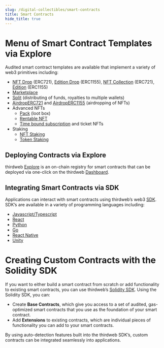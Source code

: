 ```yaml
---
slug: /digital-collectibles/smart-contracts
title: Smart Contracts
hide_title: true
---
```


# Menu of Smart Contract Templates via Explore

Audited smart contract templates are available that implement a variety of web3 primitives including:

- [NFT Drop](https://thirdweb.com/thirdweb.eth/DropERC721?via=/explore) (ERC721), [Edition Drop](https://thirdweb.com/thirdweb.eth/DropERC1155?via=/explore) (ERC1155), [NFT Collection](https://thirdweb.com/thirdweb.eth/TokenERC721?via=/explore) (ERC721), [Edition](https://thirdweb.com/thirdweb.eth/TokenERC1155?via=/explore) (ERC1155)
- [Marketplace](https://thirdweb.com/thirdweb.eth/Marketplace?via=/explore)
- [Split](https://thirdweb.com/thirdweb.eth/Split?via=/explore) (distributing of funds, royalties to multiple wallets)
- [AirdropERC721](https://thirdweb.com/thirdweb.eth/AirdropERC721?via=/explore) and [AirdropERC1155](https://thirdweb.com/thirdweb.eth/AirdropERC1155?via=/explore) (airdropping of NFTs)
- Advanced NFTs
  - [Pack](https://thirdweb.com/thirdweb.eth/Pack?via=/explore) (loot box)
  - [Rentable NFT](https://thirdweb.com/doubledev.eth/ERC4907?via=/explore)
  - [Time bound subscription](https://thirdweb.com/unlock-protocol.eth/PublicLock?via=/explore) and ticket NFTs
- Staking
  - [NFT Staking](https://thirdweb.com/thirdweb.eth/NFTStake)
  - [Token Staking](https://thirdweb.com/thirdweb.eth/TokenStake)

## Deploying Contracts via Explore

thirdweb [Explore](https://thirdweb.com/explore) is an on-chain registry for smart contracts that can be deployed via one-click on the thirdweb [Dashboard](https://thirdweb.com/dashboard).

## Integrating Smart Contracts via SDK

Applications can interact with smart contracts using thirdweb’s web3 [SDK](https://portal.thirdweb.com/sdk/interacting-with-contracts). SDK’s are available in a variety of programming languages including:

- [Javascript/Typescript](https://portal.thirdweb.com/typescript)
- [React](https://portal.thirdweb.com/react)
- [Python](https://portal.thirdweb.com/python)
- [Go](https://portal.thirdweb.com/go)
- [React Native](https://portal.thirdweb.com/react-native)
- [Unity](https://portal.thirdweb.com/unity)

# Creating Custom Contracts with the Solidity SDK

If you want to either build a smart contract from scratch or add functionality to existing smart contracts, you can use thirdweb’s [Solidity SDK](https://portal.thirdweb.com/solidity). Using the Solidity SDK, you can:

- Create **Base Contracts**, which give you access to a set of audited, gas-optimized smart contracts that you use as the foundation of your smart contract.
- Add **Extensions** to existing contracts, which are individual pieces of functionality you can add to your smart contracts.

By using auto-detection features built into the thirdweb SDK’s, custom contracts can be integrated seamlessly into applications.
